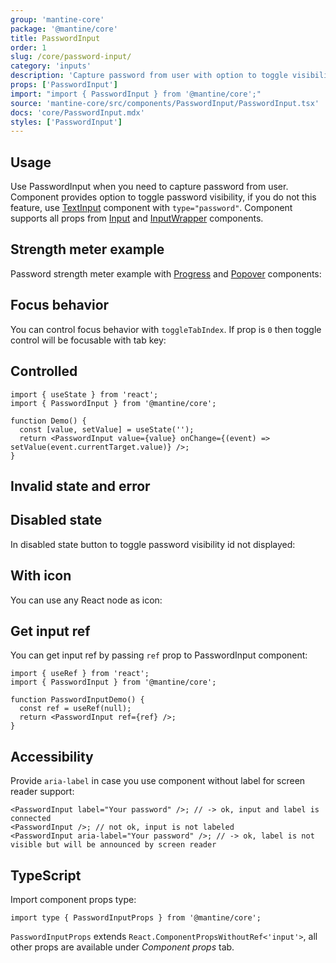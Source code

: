 ```yaml
---
group: 'mantine-core'
package: '@mantine/core'
title: PasswordInput
order: 1
slug: /core/password-input/
category: 'inputs'
description: 'Capture password from user with option to toggle visibility'
props: ['PasswordInput']
import: "import { PasswordInput } from '@mantine/core';"
source: 'mantine-core/src/components/PasswordInput/PasswordInput.tsx'
docs: 'core/PasswordInput.mdx'
styles: ['PasswordInput']
---
```



## Usage

Use PasswordInput when you need to capture password from user.
Component provides option to toggle password visibility, if you do not this feature, use [TextInput](/core/text-input/) component with `type="password"`.
Component supports all props from [Input](/core/input/) and [InputWrapper](/core/input-wrapper/) components.

<Demo data={PasswordInputDemos.configurator} />

## Strength meter example

Password strength meter example with [Progress](/core/progress/) and [Popover](/core/popover/) components:

<Demo data={PasswordInputDemos.strengthMeter} />

## Focus behavior

You can control focus behavior with `toggleTabIndex`.
If prop is `0` then toggle control will be focusable with tab key:

<Demo data={PasswordInputDemos.focus} />

## Controlled

```tsx
import { useState } from 'react';
import { PasswordInput } from '@mantine/core';

function Demo() {
  const [value, setValue] = useState('');
  return <PasswordInput value={value} onChange={(event) => setValue(event.currentTarget.value)} />;
}
```

## Invalid state and error

<Demo data={PasswordInputDemos.validation} />

## Disabled state

In disabled state button to toggle password visibility id not displayed:

<Demo data={PasswordInputDemos.disabled} />

## With icon

You can use any React node as icon:

<Demo data={PasswordInputDemos.icon} />

## Get input ref

You can get input ref by passing `ref` prop to PasswordInput component:

```tsx
import { useRef } from 'react';
import { PasswordInput } from '@mantine/core';

function PasswordInputDemo() {
  const ref = useRef(null);
  return <PasswordInput ref={ref} />;
}
```

## Accessibility

Provide `aria-label` in case you use component without label for screen reader support:

```tsx
<PasswordInput label="Your password" />; // -> ok, input and label is connected
<PasswordInput />; // not ok, input is not labeled
<PasswordInput aria-label="Your password" />; // -> ok, label is not visible but will be announced by screen reader
```

## TypeScript

Import component props type:

```tsx
import type { PasswordInputProps } from '@mantine/core';
```

`PasswordInputProps` extends `React.ComponentPropsWithoutRef<'input'>`, all other props are available under _Component props_ tab.
